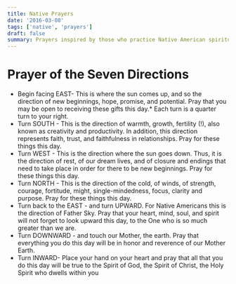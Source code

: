 ```yaml
---
title: Native Prayers
date: '2016-03-08'
tags: ['native', 'prayers']
draft: false
summary: Prayers inspired by those who practice Native American spirituality and its traditions
---
```


# Prayer of the Seven Directions

- Begin facing EAST- This is where the sun comes up, and so the direction of new beginnings, hope, promise, and potential. Pray that you may be open to receiving these gifts this day.\* Each turn is a quarter turn to your right.
- Turn SOUTH - This is the direction of warmth, growth, fertility (!), also known as creativity and productivity. In addition, this direction represents faith, trust, and faithfulness in relationships. Pray for these things this day.
- Turn WEST - This is the direction where the sun goes down. Thus, it is the direction of rest, of our dream lives, and of closure and endings that need to take place in order for there to be new beginnings. Pray for these things this day.
- Turn NORTH - This is the direction of the cold, of winds, of strength, courage, fortitude, might, single-mindedness, focus, clarity and purpose. Pray for these things this day.
- Turn back to the EAST - and turn UPWARD. For Native Americans this is the direction of Father Sky. Pray that your heart, mind, soul, and spirit will not forget to look upward this day, to the One who is so much greater than we are.
- Turn DOWNWARD - and touch our Mother, the earth. Pray that everything you do this day will be in honor and reverence of our Mother Earth.
- Turn INWARD- Place your hand on your heart and pray that all that you do this day will be true to the Spirit of God, the Spirit of Christ, the Holy Spirit who dwells within you
